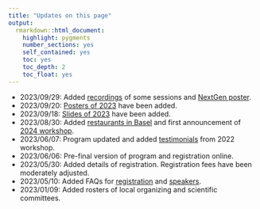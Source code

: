 ```yaml
---
title: "Updates on this page"
output: 
  rmarkdown::html_document:
    highlight: pygments
    number_sections: yes
    self_contained: yes
    toc: yes
    toc_depth: 2
    toc_float: yes
---
```


* 2023/09/29: Added [recordings](data/2023/slides.html) of some sessions and [NextGen poster](data/2023/slides.html).
* 2023/09/20: [Posters of 2023](data/2023/slides.html) have been added.
* 2023/09/18: [Slides of 2023](data/2023/slides.html) have been added.
* 2023/08/30: Added [restaurants in Basel](restaurants.html) and first announcement of [2024 workshop](2024.html).
* 2023/06/07: Program updated and added [testimonials](testimonials.html) from 2022 workshop.
* 2023/06/06: Pre-final version of program and registration online.
* 2023/05/30: Added details of registration. Registration fees have been moderately adjusted.
* 2023/05/10: Added FAQs for [registration](registration_faq.html) and [speakers](speaker.html).
* 2023/01/09: Added rosters of local organizing and scientific committees.





